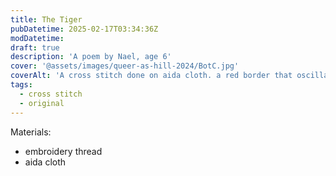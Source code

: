 ```yaml
---
title: The Tiger
pubDatetime: 2025-02-17T03:34:36Z
modDatetime:
draft: true
description: 'A poem by Nael, age 6'
cover: '@assets/images/queer-as-hill-2024/BotC.jpg'
coverAlt: 'A cross stitch done on aida cloth. a red border that oscillates between light and dark red made of blocky S shapes. The poem - The tiger He destroyed his cage. Yes. YES. The tiger is out. a cross stitch tiger is bounding forward to the left of the poem'
tags:
  - cross stitch
  - original
---
```



<ImageWrap
  src={botc}
  alt='Blood of the Covenant: a crochet tapestry with a light purple background. There is a scalpel and syringe crossed over each other forming an X. Cross stitched over them is the phrase "BLOOD OF THE COVENANT"'
/>
<ImageWrap src={gallery} alt='Blood of the Covenant at Cloud Gallery' />

<p>
  Materials:
  <ul>
    <li>embroidery thread</li>
    <li>aida cloth</li>
  </ul>
</p>
